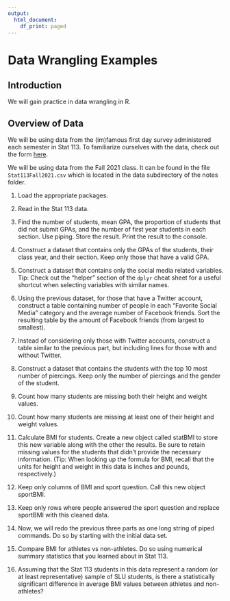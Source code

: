 ```yaml
---
output:
  html_document:
    df_print: paged
---
```


# Data Wrangling Examples

## Introduction

We will gain practice in data wrangling in R.

## Overview of Data

We will be using data from the (im)famous first day survey administered each semester in Stat 113. To familiarize ourselves with the data, check out the form [here](http://it.stlawu.edu/~rlock/stat113/firstsurvey.htm){target=".blank"}.

We will be using data from the Fall 2021 class. It can be found in the file `Stat113Fall2021.csv` which is located in the data subdirectory of the notes folder.

1. Load the appropriate packages.


2. Read in the Stat 113 data.


3. Find the number of students, mean GPA, the proportion of students that did not submit GPAs, and the number of first year students in each section. Use piping. Store the result. Print the result to the console.

    
4. Construct a dataset that contains only the GPAs of the students, their class year, and their section. Keep only those that have a valid GPA.


5. Construct a dataset that contains only the social media related variables. Tip: Check out the "helper" section of the `dplyr` cheat sheet for a useful shortcut when selecting variables with similar names.


6. Using the previous dataset, for those that have a Twitter account, construct a table containing number of people in each "Favorite Social Media" category and the average number of Facebook friends. Sort the resulting table by the amount of Facebook friends (from largest to smallest).


7. Instead of considering only those with Twitter accounts, construct a table similar to the previous part, but including lines for those with and without Twitter.

8. Construct a dataset that contains the students with the top 10 most number of piercings. Keep only the number of piercings and the gender of the student.

9. Count how many students are missing both their height and weight values.

10. Count how many students are missing at least one of their height and weight values.

11. Calculate BMI for students. Create a new object called statBMI to store this new variable along with the other the results. Be sure to retain missing values for the students that didn't provide the necessary information. (Tip: When looking up the formula for BMI, recall that the units for height and weight in this data is inches and pounds, respectively.)
    
12. Keep only columns of BMI and sport question. Call this new object sportBMI.
    
13. Keep only rows where people answered the sport question and replace sportBMI with this cleaned data.

14. Now, we will redo the previous three parts as one long string of piped commands. Do so by starting with the initial data set.
        
15. Compare BMI for athletes vs non-athletes. Do so using numerical summary statistics that you learned about in Stat 113.

16. Assuming that the Stat 113 students in this data represent a random (or at least representative) sample of SLU students, is there a statistically significant difference in average BMI values between athletes and non-athletes?